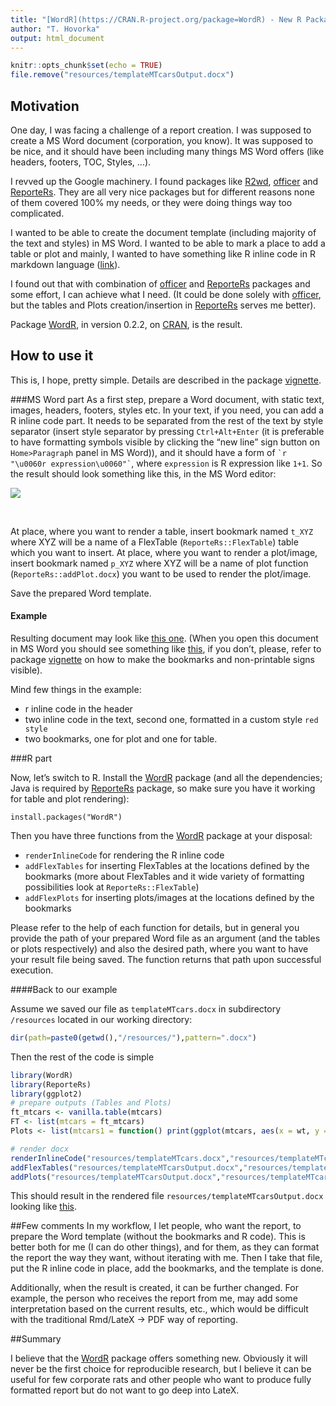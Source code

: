 ---
title: "[WordR](https://CRAN.R-project.org/package=WordR) - New R Package for Rendering Documents in MS Word Format"
author: "T. Hovorka"
output: html_document
---

```{r setup, include=FALSE}
knitr::opts_chunk$set(echo = TRUE)
file.remove("resources/templateMTcarsOutput.docx")

```

## Motivation

One day, I was facing a challenge of a report creation. I was supposed to create a MS Word document (corporation, you know). It was supposed to be nice, and it should have been including many things MS Word offers (like headers, footers, TOC, Styles, ...).

I revved up the Google machinery. I found packages like [R2wd](https://CRAN.R-project.org/package=R2wd), [officer](https://CRAN.R-project.org/package=officer) and [ReporteRs](https://CRAN.R-project.org/package=ReporteRs). They are all very nice packages but for different reasons none of them covered 100% my needs, or they were doing things way too complicated.

I wanted to be able to create the document template (including majority of the text and styles) in MS Word. I wanted to be able to mark a place to add a table or plot and mainly, I wanted to have something like R inline code in R markdown language ([link](http://rmarkdown.rstudio.com/lesson-4.html)).

I found out that with combination of [officer](https://CRAN.R-project.org/package=officer) and [ReporteRs](https://CRAN.R-project.org/package=ReporteRs) packages and some effort, I can achieve what I need. (It could be done solely with [officer](https://CRAN.R-project.org/package=officer), but the tables and Plots creation/insertion in [ReporteRs](https://CRAN.R-project.org/package=ReporteRs) serves me better).

Package [WordR](https://CRAN.R-project.org/package=WordR), in version 0.2.2, on [CRAN](https://CRAN.R-project.org), is the result.

## How to use it
This is, I hope, pretty simple. Details are described in the package [vignette](https://CRAN.R-project.org/package=WordR/vignettes/WordR.html).

###MS Word part
As a first step, prepare a Word document, with static text, images, headers, footers, styles etc.
In your text, if you need, you can add a R inline code part. It needs to be separated from the rest of the text by style separator (insert style separator by pressing `Ctrl+Alt+Enter` (it is preferable to have formatting symbols visible by clicking the "new line" sign button on `Home>Paragraph` panel in MS Word)), and it should have a form of `` `r "\u0060r expression\u0060"` ``, where `expression` is R expression like `1+1`. So the result should look something like this, in the MS Word editor:  

 ![](resources/lineWithCode.gif)      
  
<br/>

At place, where you want to render a table, insert bookmark named `t_XYZ` where XYZ will be a name of a FlexTable (`ReporteRs::FlexTable`) table which you want to insert.
At place, where you want to render a plot/image, insert bookmark named `p_XYZ` where XYZ will be a name of plot function (`ReporteRs::addPlot.docx`) you want to be used to render the plot/image.

Save the prepared Word template. 

#### Example
Resulting document may look like [this one](resources/templateMTcars.docx). (When you open this document in MS Word you should see something like [this](resources/templateMTcarsPrintscreen.gif), if you don't, please, refer to package [vignette](https://CRAN.R-project.org/package=WordR/vignettes/WordR.html) on how to make the bookmarks and non-printable signs visible).

Mind few things in the example:

* r inline code in the header
* two inline code in the text, second one, formatted in a custom style `red style`
* two bookmarks, one for plot and one for table.
 
###R part

Now, let's switch to R. Install the [WordR](https://CRAN.R-project.org/package=WordR) package (and all the dependencies; Java is required by [ReporteRs](https://CRAN.R-project.org/package=ReporteRs) package, so make sure you have it working for table and plot rendering):
```
install.packages("WordR")
```

Then you have three functions from the [WordR](https://CRAN.R-project.org/package=WordR) package at your disposal:

* `renderInlineCode` for rendering the R inline code
* `addFlexTables` for inserting FlexTables at the locations defined by the bookmarks (more about FlexTables and it wide variety of formatting possibilities look at `ReporteRs::FlexTable`)
* `addFlexPlots`  for inserting plots/images at the locations defined by the bookmarks

Please refer to the help of each function for details, but in general you provide the path of your prepared Word file as an argument (and the tables or plots respectively) and also the desired path, where you want to have your result file being saved. The function returns that path upon successful execution.

####Back to our example

Assume we saved our file as `templateMTcars.docx` in subdirectory `/resources` located in our working directory:

```{r}
dir(path=paste0(getwd(),"/resources/"),pattern=".docx")
```

Then the rest of the code is simple
```{r}
library(WordR)
library(ReporteRs)
library(ggplot2)
# prepare outputs (Tables and Plots)
ft_mtcars <- vanilla.table(mtcars)
FT <- list(mtcars = ft_mtcars)
Plots <- list(mtcars1 = function() print(ggplot(mtcars, aes(x = wt, y = hp, col = as.factor(cyl))) + geom_point()))

# render docx
renderInlineCode("resources/templateMTcars.docx","resources/templateMTcarsOutput.docx")
addFlexTables("resources/templateMTcarsOutput.docx","resources/templateMTcarsOutput.docx", FT)
addPlots("resources/templateMTcarsOutput.docx","resources/templateMTcarsOutput.docx", Plots, height = 4)
```

This should result in the rendered file `resources/templateMTcarsOutput.docx` looking like [this](resources/templateMTcarsOutput.docx).

##Few comments
In my workflow, I let people, who want the report, to prepare the Word template (without the bookmarks and R code). This is better both for me (I can do other things), and for them, as they can format the report the way they want, without iterating with me. Then I take that file, put the R inline code in place, add the bookmarks, and the template is done. 

Additionally, when the result is created, it can be further changed. For example, the person who receives the report from me, may add some interpretation based on the current results, etc., which would be difficult with the traditional Rmd/LateX -> PDF way of reporting.

##Summary

I believe that the [WordR](https://CRAN.R-project.org/package=WordR) package offers something new. Obviously it will never be the first choice for reproducible research, but I believe it can be useful for few corporate rats and other people who want to produce fully formatted report but do not want to go deep into LateX.





